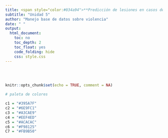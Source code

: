 ```yaml
---
title: <span style="color:#034a94">**Predicción de lesiones en casos de accidentes**</span> 
subtitle: "Unidad 5"
author: "Manejo base de datos sobre violencia"
date: " "
output:
  html_document:
    toc: no
    toc_depth: 2
    toc_float: yes
    code_folding: hide
    css: style.css
---
```


<br/><br/>

```r
knitr::opts_chunk$set(echo = TRUE, comment = NA)

# paleta de colores

c1 = "#395A7F"
c2 = "#6E9FC1"
c3 = "#A3CAE9"
c4 = "#EEF4ED"
c5 = "#ACACAC"
c6 = "#F98125"
C7 = "#FB9B50"
```




<br/><br/>
